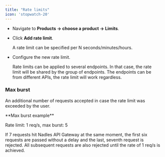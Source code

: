 ```yaml
---
title: "Rate limits"
icon: 'stopwatch-20'
---
```


* Navigate to **Products → choose a product → Limits**.

* Click **Add rate limit**.

  A rate limit can be specified per N seconds/minutes/hours.

* Configure the new rate limit.

  Rate limits can be applied to several endpoints. In that case, the rate limit will be shared by the group of endpoints.
  The endpoints can be from different APIs, the rate limit will work regardless.

### Max burst

An additional number of requests accepted in case the rate limit was exceeded by the user.

<Info>
**Max burst example**

Rate limit: 1 req/s, max burst: 5

If 7 requests hit Nadles API Gateway at the same moment, the first six requests are passed without a delay and the last, seventh request is rejected. All subsequent requests are also rejected until the rate of 1 req/s is achieved.

</Info>